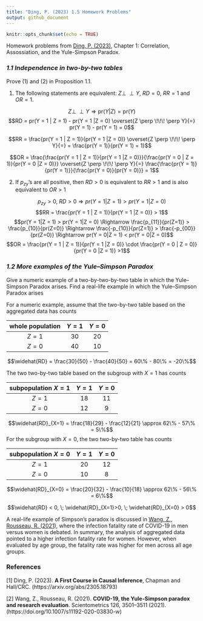 ```yaml
---
title: "Ding, P. (2023) 1.5 Homework Problems"
output: github_document
---
```


```r
knitr::opts_chunk$set(echo = TRUE)
```

Homework problems from [Ding, P. (2023)](#1), Chapter 1: Correlation, Assossiation, and the Yule-Simpson Paradox.

### *1.1 Independence in two-by-two tables*

Prove (1) and (2) in Proposition 1.1.

(1) The following statements are equivalent: $Z \perp \!\!\! \perp Y$, $RD = 0$, $RR = 1$ and $OR = 1$.

$$Z \perp \!\!\! \perp Y \Rightarrow \textrm{pr}(Y|Z) = \textrm{pr}(Y)$$
$$RD = pr(Y = 1 | Z = 1) - pr(Y = 1 |Z = 0) \overset{Z \perp \!\!\! \perp Y}{=} pr(Y = 1) - pr(Y = 1) = 0$$

$$RR = \frac{pr(Y = 1 | Z = 1)}{pr(Y = 1 |Z = 0)} \overset{Z \perp \!\!\! \perp Y}{=} = \frac{pr(Y = 1)}{pr(Y = 1) = 1}$$

$$OR = \frac{\frac{pr(Y = 1 | Z = 1)}{pr(Y = 1 |Z = 0)}}{\frac{pr(Y = 0 | Z = 1)}{pr(Y = 0 |Z = 0)}} \overset{Z \perp \!\!\! \perp Y}{=} \frac{\frac{pr(Y = 1)}{pr(Y = 1)}}{\frac{pr(Y = 0)}{pr(Y = 0)}} = 1$$

(2) If $p_{zy}$'s are all positive, then $RD > 0$ is equivalent to $RR > 1$ and is also equivalent to $OR > 1$

$$p_{zy} > 0,\; RD > 0 \Rightarrow pr(Y = 1|Z = 1) > pr(Y = 1|Z = 0)$$
$$RR = \frac{pr(Y = 1 | Z = 1)}{pr(Y = 1 |Z = 0)} > 1$$
$$pr(Y = 1|Z = 1) > pr(Y = 1|Z = 0) \Rightarrow \frac{p_{11}}{pr(Z=1)} > \frac{p_{10}}{pr(Z=0)} \Rightarrow \frac{-p_{10}}{pr(Z=1)} > \frac{-p_{00}}{pr(Z=0)} \Rightarrow pr(Y = 0|Z = 1) < pr(Y = 0|Z = 0)$$
$$OR = \frac{pr(Y = 1 | Z = 1)}{pr(Y = 1 |Z = 0)} \cdot \frac{pr(Y = 0 | Z = 0)}{pr(Y = 0 |Z = 1)} >1$$

### *1.2 More examples of the Yule–Simpson Paradox*

Give a numeric example of a two-by-two-by-two table in which the Yule–
Simpson Paradox arises. Find a real-life example in which the Yule–Simpson Paradox arises

For a numeric example, assume that the two-by-two table based on the aggregated data has counts

| whole population | $Y = 1$ | $Y = 0$ |
|:----------------:|:-------:|:-------:|
|      $Z = 1$     |    30   |    20   |
|      $Z = 0$     |    40   |    10   |

$$\widehat{RD} = \frac{30}{50} - \frac{40}{50} = 60\% - 80\% = -20\%$$

The two two-by-two table based on the subgroup with $X = 1$ has counts

| subpopulation $X = 1$ | $Y = 1$ | $Y = 0$ |
|:---------------------:|:-------:|:-------:|
|        $Z = 1$        |    18   |    11   |
|        $Z = 0$        |    12   |    9    |

$$\widehat{RD}_{X=1} = \frac{18}{29} - \frac{12}{21} \approx 62\% - 57\% = 5\%$$
For the subgroup with $X = 0$, the two two-by-two table has counts

| subpopulation $X = 0$ | $Y = 1$ | $Y = 0$ |
|:-------------------:|:-------:|:-------:|
|       $Z = 1$       |    20   |    12   |
|       $Z = 0$       |    10   |    8    |


$$\widehat{RD}_{X=0} = \frac{20}{32} - \frac{10}{18} \approx 62\% - 56\% = 6\%$$

$$\widehat{RD} < 0, \; \widehat{RD}_{X=1}>0, \; \widehat{RD}_{X=0} > 0$$

A real-life example of Simpson's paradox is discussed in [Wang, Z., Rousseau, R. (2021)](#2), where the infection fatality rate of COVID-19 in men versus women is debated. In summary, the analysis of aggregated data pointed to a higher infection fatality rate for women. However, when evaluated by age group, the fatality rate was higher for men across all age groups.

### References

[1] <a id="2">Ding, P. (2023)</a>. **A First Course in Causal Inference**, Chapman and Hall/CRC. (https://arxiv.org/abs/2305.18793)

[2] <a id="1">Wang, Z., Rousseau, R. (2021)</a>. **COVID-19, the Yule-Simpson paradox and research evaluation**. Scientometrics 126, 3501–3511 (2021). (https://doi.org/10.1007/s11192-020-03830-w)
